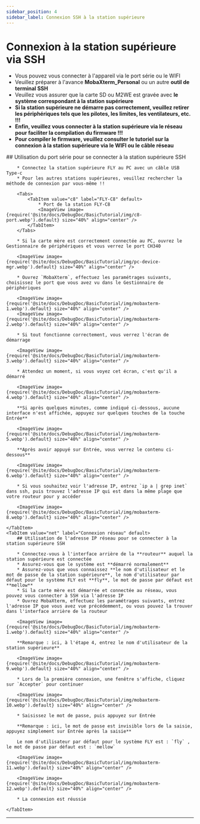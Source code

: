 ```yaml
---
sidebar_position: 4
sidebar_label: Connexion SSH à la station supérieure
---
```


# Connexion à la station supérieure via SSH


* Vous pouvez vous connecter à l'appareil via le port série ou le WIFI
* Veuillez préparer à l'avance **MobaXterm_Personal** ou un autre **outil de terminal SSH**
* Veuillez vous assurer que la carte SD ou M2WE est gravée avec **le système correspondant à la station supérieure**
* **Si la station supérieure ne démarre pas correctement, veuillez retirer les périphériques tels que les pilotes, les limites, les ventilateurs, etc. !!!**
* **Enfin, veuillez vous connecter à la station supérieure via le réseau pour faciliter la compilation du firmware !!!**
* **Pour compiler le firmware, veuillez consulter le tutoriel sur la connexion à la station supérieure via le WIFI ou le câble réseau**

<Tabs>
    <TabItem value="serial" label="Connexion par port série" default>
        ## Utilisation du port série pour se connecter à la station supérieure SSH

        * Connectez la station supérieure FLY au PC avec un câble USB Type-c
        * Pour les autres stations supérieures, veuillez rechercher la méthode de connexion par vous-même !!

        <Tabs>
            <TabItem value="c8" label="FLY-C8" default>
                * Port de la station FLY-C8
                <ImageView image={require('@site/docs/DebugDoc/BasicTutorial/img/c8-port.webp').default} size="40%" align="center" />
            </TabItem>
        </Tabs>

        * Si la carte mère est correctement connectée au PC, ouvrez le Gestionnaire de périphériques et vous verrez le port CH340

        <ImageView image={require('@site/docs/DebugDoc/BasicTutorial/img/pc-device-mgr.webp').default} size="40%" align="center" />

        * Ouvrez `MobaXterm`, effectuez les paramétrages suivants, choisissez le port que vous avez vu dans le Gestionnaire de périphériques

        <ImageView image={require('@site/docs/DebugDoc/BasicTutorial/img/mobaxterm-1.webp').default} size="40%" align="center" />
        <ImageView image={require('@site/docs/DebugDoc/BasicTutorial/img/mobaxterm-2.webp').default} size="40%" align="center" />

        * Si tout fonctionne correctement, vous verrez l'écran de démarrage

        <ImageView image={require('@site/docs/DebugDoc/BasicTutorial/img/mobaxterm-3.webp').default} size="40%" align="center" />

        * Attendez un moment, si vous voyez cet écran, c'est qu'il a démarré

        <ImageView image={require('@site/docs/DebugDoc/BasicTutorial/img/mobaxterm-4.webp').default} size="40%" align="center" />

        **Si après quelques minutes, comme indiqué ci-dessous, aucune interface n'est affichée, appuyez sur quelques touches de la touche Entrée**

        <ImageView image={require('@site/docs/DebugDoc/BasicTutorial/img/mobaxterm-5.webp').default} size="40%" align="center" />

        **Après avoir appuyé sur Entrée, vous verrez le contenu ci-dessous**

        <ImageView image={require('@site/docs/DebugDoc/BasicTutorial/img/mobaxterm-6.webp').default} size="40%" align="center" />

        * Si vous souhaitez voir l'adresse IP, entrez `ip a | grep inet` dans ssh, puis trouvez l'adresse IP qui est dans la même plage que votre routeur pour y accéder

        <ImageView image={require('@site/docs/DebugDoc/BasicTutorial/img/mobaxterm-8.webp').default} size="40%" align="center" />

    </TabItem>
    <TabItem value="net" label="Connexion réseau" default>
        ## Utilisation de l'adresse IP réseau pour se connecter à la station supérieure SSH

        * Connectez-vous à l'interface arrière de la **routeur** auquel la station supérieure est connectée
        * Assurez-vous que le système est **démarré normalement**
        * Assurez-vous que vous connaissez **le nom d'utilisateur et le mot de passe de la station supérieure**, le nom d'utilisateur par défaut pour le système FLY est **fly**, le mot de passe par défaut est **mellow**
        * Si la carte mère est démarrée et connectée au réseau, vous pouvez vous connecter à SSH via l'adresse IP
        * Ouvrez MobaXterm, effectuez les paramétrages suivants, entrez l'adresse IP que vous avez vue précédemment, ou vous pouvez la trouver dans l'interface arrière de la routeur

        <ImageView image={require('@site/docs/DebugDoc/BasicTutorial/img/mobaxterm-1.webp').default} size="40%" align="center" />

        **Remarque : ici, à l'étape 4, entrez le nom d'utilisateur de la station supérieure**

        <ImageView image={require('@site/docs/DebugDoc/BasicTutorial/img/mobaxterm-9.webp').default} size="40%" align="center" />

        * Lors de la première connexion, une fenêtre s'affiche, cliquez sur `Accepter` pour continuer

        <ImageView image={require('@site/docs/DebugDoc/BasicTutorial/img/mobaxterm-10.webp').default} size="40%" align="center" />

        * Saisissez le mot de passe, puis appuyez sur Entrée

        **Remarque : ici, le mot de passe est invisible lors de la saisie, appuyez simplement sur Entrée après la saisie**

        Le nom d'utilisateur par défaut pour le système FLY est : `fly` , le mot de passe par défaut est : `mellow`

        <ImageView image={require('@site/docs/DebugDoc/BasicTutorial/img/mobaxterm-11.webp').default} size="40%" align="center" />

        <ImageView image={require('@site/docs/DebugDoc/BasicTutorial/img/mobaxterm-12.webp').default} size="40%" align="center" />

        * La connexion est réussie

    </TabItem>
</Tabs>

----
